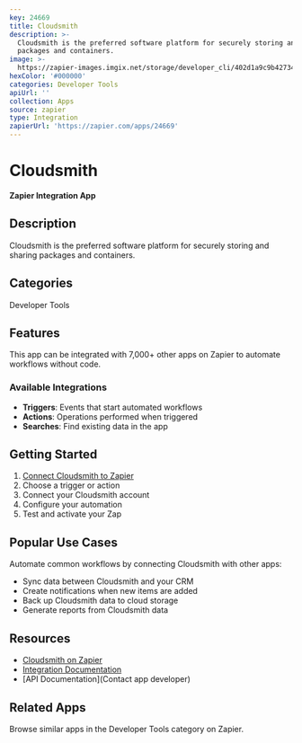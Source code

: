 ```yaml
---
key: 24669
title: Cloudsmith
description: >-
  Cloudsmith is the preferred software platform for securely storing and sharing
  packages and containers.
image: >-
  https://zapier-images.imgix.net/storage/developer_cli/402d1a9c9b42734b107446b37183074c_3.png?auto=format%2Ccompress&ixlib=python-3.0.0&q=50
hexColor: '#000000'
categories: Developer Tools
apiUrl: ''
collection: Apps
source: zapier
type: Integration
zapierUrl: 'https://zapier.com/apps/24669'
---
```

# Cloudsmith

**Zapier Integration App**

## Description

Cloudsmith is the preferred software platform for securely storing and sharing packages and containers.

## Categories

Developer Tools

## Features

This app can be integrated with 7,000+ other apps on Zapier to automate workflows without code.

### Available Integrations

- **Triggers**: Events that start automated workflows
- **Actions**: Operations performed when triggered
- **Searches**: Find existing data in the app

## Getting Started

1. [Connect Cloudsmith to Zapier](https://zapier.com/apps/24669)
2. Choose a trigger or action
3. Connect your Cloudsmith account
4. Configure your automation
5. Test and activate your Zap

## Popular Use Cases

Automate common workflows by connecting Cloudsmith with other apps:

- Sync data between Cloudsmith and your CRM
- Create notifications when new items are added
- Back up Cloudsmith data to cloud storage
- Generate reports from Cloudsmith data

## Resources

- [Cloudsmith on Zapier](https://zapier.com/apps/24669)
- [Integration Documentation](https://zapier.com/apps/24669/integrations)
- [API Documentation](Contact app developer)

## Related Apps

Browse similar apps in the Developer Tools category on Zapier.
